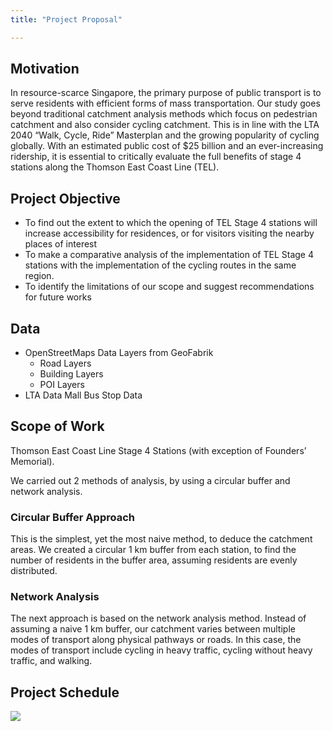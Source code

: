```yaml
---
title: "Project Proposal"

---
```


## Motivation

In resource-scarce Singapore, the primary purpose of public transport is to serve residents with efficient forms of mass transportation. Our study goes beyond traditional catchment analysis methods which focus on pedestrian catchment and also consider cycling catchment. This is in line with the LTA 2040 "Walk, Cycle, Ride" Masterplan and the growing popularity of cycling globally. With an estimated public cost of \$25 billion and an ever-increasing ridership, it is essential to critically evaluate the full benefits of stage 4 stations along the Thomson East Coast Line (TEL).

## Project Objective

-   To find out the extent to which the opening of TEL Stage 4 stations will increase accessibility for residences, or for visitors visiting the nearby places of interest
-   To make a comparative analysis of the implementation of TEL Stage 4 stations with the implementation of the cycling routes in the same region.
-   To identify the limitations of our scope and suggest recommendations for future works

## Data

-   OpenStreetMaps Data Layers from GeoFabrik
    -   Road Layers
    -   Building Layers
    -   POI Layers
-   LTA Data Mall Bus Stop Data

## Scope of Work

Thomson East Coast Line Stage 4 Stations (with exception of Founders' Memorial).

We carried out 2 methods of analysis, by using a circular buffer and network analysis.

### Circular Buffer Approach

This is the simplest, yet the most naive method, to deduce the catchment areas. We created a circular 1 km buffer from each station, to find the number of residents in the buffer area, assuming residents are evenly distributed.

### Network Analysis

The next approach is based on the network analysis method. Instead of assuming a naive 1 km buffer, our catchment varies between multiple modes of transport along physical pathways or roads. In this case, the modes of transport include cycling in heavy traffic, cycling without heavy traffic, and walking.

## Project Schedule

![](images/image1.png)

